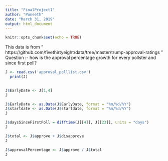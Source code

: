 ```yaml
---
title: "FinalProject1"
author: "Puneeth"
date: "March 31, 2019"
output: html_document
---
```


```r
knitr::opts_chunk$set(echo = TRUE)
```



This data is from " https://github.com/fivethirtyeight/data/tree/master/trump-approval-ratings "
Question :- how is the approval percentage growth for every pollster and since first poll?

```r
J <- read.csv('approval_polllist.csv')
  print(J)
  

J$EarlyDate <- J[1,4]
J

J$EarlyDate <- as.Date(J$EarlyDate, format = "%m/%d/%Y")
J$startdate <- as.Date(J$startdate, format = "%m/%d/%Y")
J

J$daysSinceFirstPoll = difftime(J[[4]], J[[23]], units = "days")
J

J$total <- J$approve + J$disapprove
J

J$approvalPercentage <- J$approve / J$total
J

```

